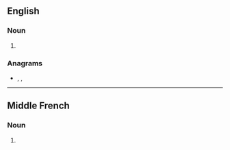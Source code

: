 {{also|Stiles}}

==English==

===Noun===
{{head|en|noun plural form}}

# {{plural of|stile|lang=en}}

===Anagrams===
* {{l|en|islets}}, {{l|en|sliest}}, {{l|en|slites}}

----

==Middle French==

===Noun===
{{head|frm|noun plural form|g=m}}

# {{plural of|stile|lang=frm}}